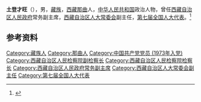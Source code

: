 '''土登才旺'''（{{bd|1947年|2月|}}），男，[[藏族|藏族]]，[[西藏|西藏]][[那曲|那曲]]人，[[中华人民共和国|中华人民共和国]]政治人物，曾任[[西藏自治区人民政府|西藏自治区人民政府]]常务副主席，[[西藏自治区人大常委会|西藏自治区人大常委会]]副主任，[[第七届全国人大代表|第七届全国人大代表]]。<ref>{{Cite book|title=中华人民共和国职官志|author=何虎生, 李耀东, 向常福主编|publisher=中国社会出版社|year=2003|isbn=9787800883934|location=北京|pages=}}</ref>

== 参考资料 ==
{{reflist}}

{{中国人物小作品}}

{{Authority control}}
{{DEFAULTSORT:tu}}
[[Category:藏族人|Category:藏族人]]
[[Category:那曲人|Category:那曲人]]
[[Category:中国共产党党员_(1973年入党)|Category:中国共产党党员 (1973年入党)]]
[[Category:西藏自治区人民检察院副检察长|Category:西藏自治区人民检察院副检察长]]
[[Category:西藏自治区人民检察院检察长|Category:西藏自治区人民检察院检察长]]
[[Category:西藏自治区人民政府常务副主席|Category:西藏自治区人民政府常务副主席]]
[[Category:西藏自治区人大常委会副主任|Category:西藏自治区人大常委会副主任]]
[[Category:第七届全国人大代表|Category:第七届全国人大代表]]